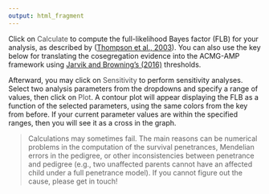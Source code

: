 ```yaml
---
output: html_fragment
---
```


<!-- bayesBox.html is generated from bayesBox.Rmd. Please edit that file -->

Click on <span style='color:#4e4e4e;'><i class='fa-solid fa-calculator fa-fw'></i>Calculate</span> to compute the full-likelihood Bayes factor (FLB) for your analysis, as described by ([Thompson et al., 2003](https://doi.org/10.1086/378100)). You can also use the key below for translating the cosegregation evidence into the ACMG-AMP framework using [Jarvik and Browning's (2016)](https://doi.org/10.1016%2Fj.ajhg.2016.04.003)
thresholds.

Afterward, you may click on <span style='color:#4e4e4e;'><i class='fa-solid fa-rocket fa-fw'></i>Sensitivity</span> to perform sensitivity analyses. Select two analysis parameters from the dropdowns and specify a range of values, then click on <span style='color:#4e4e4e;'><i class='fa-solid fa-chart-area fa-fw'></i>Plot</span>. A contour plot will appear displaying the FLB as a function of the selected parameters, using the same colors from the key from before. If your current parameter values are within the specified ranges, then you will see it as a cross in the graph.

> <i class='fa fa-triangle-exclamation fa-fw' style='color:#db1f48'></i> Calculations may sometimes fail. The main reasons can be numerical problems in the computation of the survival penetrances, Mendelian errors in the pedigree, or other inconsistencies between penetrance and pedigree (e.g., two unaffected parents cannot have an affected child under a full penetrance model). If you cannot figure out the cause, please get in touch!


